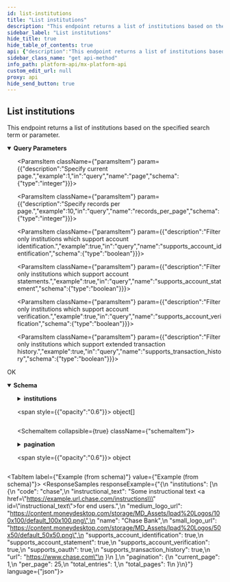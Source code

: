 ```yaml
---
id: list-institutions
title: "List institutions"
description: "This endpoint returns a list of institutions based on the specified search term or parameter."
sidebar_label: "List institutions"
hide_title: true
hide_table_of_contents: true
api: {"description":"This endpoint returns a list of institutions based on the specified search term or parameter.","operationId":"listInstitutions","parameters":[{"description":"This will list only institutions in which the appended string appears.","example":"chase","in":"query","name":"name","schema":{"type":"string"}},{"description":"Specify current page.","example":1,"in":"query","name":"page","schema":{"type":"integer"}},{"description":"Specify records per page.","example":10,"in":"query","name":"records_per_page","schema":{"type":"integer"}},{"description":"Filter only institutions which support account identification.","example":true,"in":"query","name":"supports_account_identification","schema":{"type":"boolean"}},{"description":"Filter only institutions which support account statements.","example":true,"in":"query","name":"supports_account_statement","schema":{"type":"boolean"}},{"description":"Filter only institutions which support account verification.","example":true,"in":"query","name":"supports_account_verification","schema":{"type":"boolean"}},{"description":"Filter only institutions which support extended transaction history.","example":true,"in":"query","name":"supports_transaction_history","schema":{"type":"boolean"}}],"responses":{"200":{"content":{"application/vnd.mx.api.v1+json":{"schema":{"properties":{"institutions":{"items":{"properties":{"code":{"example":"chase","nullable":true,"type":"string"},"instructional_text":{"example":"Some instructional text <a href=\"https://example.url.chase.com/instructions\" id=\"instructional_text\">for end users</a>.","nullable":true,"type":"string"},"medium_logo_url":{"example":"https://content.moneydesktop.com/storage/MD_Assets/Ipad%20Logos/100x100/default_100x100.png","nullable":true,"type":"string"},"name":{"example":"Chase Bank","nullable":true,"type":"string"},"small_logo_url":{"example":"https://content.moneydesktop.com/storage/MD_Assets/Ipad%20Logos/50x50/default_50x50.png","nullable":true,"type":"string"},"supports_account_identification":{"example":true,"nullable":true,"type":"boolean"},"supports_account_statement":{"example":true,"nullable":true,"type":"boolean"},"supports_account_verification":{"example":true,"nullable":true,"type":"boolean"},"supports_oauth":{"example":true,"nullable":true,"type":"boolean"},"supports_transaction_history":{"example":true,"nullable":true,"type":"boolean"},"url":{"example":"https://www.chase.com","nullable":true,"type":"string"}},"type":"object","title":"InstitutionResponse"},"type":"array"},"pagination":{"properties":{"current_page":{"example":1,"type":"integer"},"per_page":{"example":25,"type":"integer"},"total_entries":{"example":1,"type":"integer"},"total_pages":{"example":1,"type":"integer"}},"type":"object","title":"PaginationResponse"}},"type":"object","title":"InstitutionsResponseBody"}}},"description":"OK"}},"tags":["institutions"],"method":"get","path":"/institutions","servers":[{"url":"https://int-api.mx.com"},{"url":"https://api.mx.com"}],"security":[{"basicAuth":[]}],"securitySchemes":{"basicAuth":{"scheme":"basic","type":"http"}},"info":{"contact":{"name":"MX Platform API","url":"https://www.mx.com/products/platform-api"},"description":"The MX Platform API is a powerful, fully-featured API designed to make aggregating and enhancing financial data easy and reliable. It can seamlessly connect your app or website to tens of thousands of financial institutions.","title":"MX Platform API","version":"0.1.0"},"postman":{"name":"List institutions","description":{"content":"This endpoint returns a list of institutions based on the specified search term or parameter.","type":"text/plain"},"url":{"path":["institutions"],"host":["{{baseUrl}}"],"query":[{"disabled":false,"description":{"content":"This will list only institutions in which the appended string appears.","type":"text/plain"},"key":"name","value":""},{"disabled":false,"description":{"content":"Specify current page.","type":"text/plain"},"key":"page","value":""},{"disabled":false,"description":{"content":"Specify records per page.","type":"text/plain"},"key":"records_per_page","value":""},{"disabled":false,"description":{"content":"Filter only institutions which support account identification.","type":"text/plain"},"key":"supports_account_identification","value":""},{"disabled":false,"description":{"content":"Filter only institutions which support account statements.","type":"text/plain"},"key":"supports_account_statement","value":""},{"disabled":false,"description":{"content":"Filter only institutions which support account verification.","type":"text/plain"},"key":"supports_account_verification","value":""},{"disabled":false,"description":{"content":"Filter only institutions which support extended transaction history.","type":"text/plain"},"key":"supports_transaction_history","value":""}],"variable":[]},"header":[{"key":"Accept","value":"application/vnd.mx.api.v1+json"}],"method":"GET"}}
sidebar_class_name: "get api-method"
info_path: platform-api/mx-platform-api
custom_edit_url: null
proxy: api
hide_send_button: true
---
```



## List institutions



This endpoint returns a list of institutions based on the specified search term or parameter.


<details style={{"marginBottom":"1rem"}} data-collapsed={false} open={true}>
<summary style={{}}>
<strong>Query Parameters</strong>
</summary>

<div>
<ul>
<ParamsItem className={"paramsItem"} param={{"description":"This will list only institutions in which the appended string appears.","example":"chase","in":"query","name":"name","schema":{"type":"string"}}}></ParamsItem>

<ParamsItem className={"paramsItem"} param={{"description":"Specify current page.","example":1,"in":"query","name":"page","schema":{"type":"integer"}}}></ParamsItem>

<ParamsItem className={"paramsItem"} param={{"description":"Specify records per page.","example":10,"in":"query","name":"records_per_page","schema":{"type":"integer"}}}></ParamsItem>

<ParamsItem className={"paramsItem"} param={{"description":"Filter only institutions which support account identification.","example":true,"in":"query","name":"supports_account_identification","schema":{"type":"boolean"}}}></ParamsItem>

<ParamsItem className={"paramsItem"} param={{"description":"Filter only institutions which support account statements.","example":true,"in":"query","name":"supports_account_statement","schema":{"type":"boolean"}}}></ParamsItem>

<ParamsItem className={"paramsItem"} param={{"description":"Filter only institutions which support account verification.","example":true,"in":"query","name":"supports_account_verification","schema":{"type":"boolean"}}}></ParamsItem>

<ParamsItem className={"paramsItem"} param={{"description":"Filter only institutions which support extended transaction history.","example":true,"in":"query","name":"supports_transaction_history","schema":{"type":"boolean"}}}></ParamsItem>
</ul>
</div>
</details>

<div>
<ApiTabs>
<TabItem label={"200"} value={"200"}>
<div>

OK

</div>

<div>
<MimeTabs schemaType={"response"}>
<TabItem label={"application/vnd.mx.api.v1+json"} value={"application/vnd.mx.api.v1+json"}>
<SchemaTabs>
<TabItem label={"Schema"} value={"Schema"}>
<details style={{}} data-collapsed={false} open={true}>
<summary style={{"textAlign":"left"}}>
<strong>Schema</strong>
</summary>

<div style={{"textAlign":"left","marginLeft":"1rem"}}></div>

<ul style={{"marginLeft":"1rem"}}>
<SchemaItem collapsible={true} className={"schemaItem"}>
<details style={{}}>
<summary style={{}}>
<strong>institutions</strong>

<span style={{"opacity":"0.6"}}> object[]</span>
</summary>

<div style={{"marginLeft":"1rem"}}>
<li>
<div style={{"fontSize":"var(--ifm-code-font-size)","opacity":"0.6","marginLeft":"-.5rem","paddingBottom":".5rem"}}>Array [</div>
</li>

<SchemaItem collapsible={false} name={"code"} required={false} schemaName={"string"} qualifierMessage={undefined} schema={{"example":"chase","nullable":true,"type":"string"}}></SchemaItem>

<SchemaItem collapsible={false} name={"instructional_text"} required={false} schemaName={"string"} qualifierMessage={undefined} schema={{"example":"Some instructional text <a href=\"https://example.url.chase.com/instructions\" id=\"instructional_text\">for end users</a>.","nullable":true,"type":"string"}}></SchemaItem>

<SchemaItem collapsible={false} name={"medium_logo_url"} required={false} schemaName={"string"} qualifierMessage={undefined} schema={{"example":"https://content.moneydesktop.com/storage/MD_Assets/Ipad%20Logos/100x100/default_100x100.png","nullable":true,"type":"string"}}></SchemaItem>

<SchemaItem collapsible={false} name={"name"} required={false} schemaName={"string"} qualifierMessage={undefined} schema={{"example":"Chase Bank","nullable":true,"type":"string"}}></SchemaItem>

<SchemaItem collapsible={false} name={"small_logo_url"} required={false} schemaName={"string"} qualifierMessage={undefined} schema={{"example":"https://content.moneydesktop.com/storage/MD_Assets/Ipad%20Logos/50x50/default_50x50.png","nullable":true,"type":"string"}}></SchemaItem>

<SchemaItem collapsible={false} name={"supports_account_identification"} required={false} schemaName={"boolean"} qualifierMessage={undefined} schema={{"example":true,"nullable":true,"type":"boolean"}}></SchemaItem>

<SchemaItem collapsible={false} name={"supports_account_statement"} required={false} schemaName={"boolean"} qualifierMessage={undefined} schema={{"example":true,"nullable":true,"type":"boolean"}}></SchemaItem>

<SchemaItem collapsible={false} name={"supports_account_verification"} required={false} schemaName={"boolean"} qualifierMessage={undefined} schema={{"example":true,"nullable":true,"type":"boolean"}}></SchemaItem>

<SchemaItem collapsible={false} name={"supports_oauth"} required={false} schemaName={"boolean"} qualifierMessage={undefined} schema={{"example":true,"nullable":true,"type":"boolean"}}></SchemaItem>

<SchemaItem collapsible={false} name={"supports_transaction_history"} required={false} schemaName={"boolean"} qualifierMessage={undefined} schema={{"example":true,"nullable":true,"type":"boolean"}}></SchemaItem>

<SchemaItem collapsible={false} name={"url"} required={false} schemaName={"string"} qualifierMessage={undefined} schema={{"example":"https://www.chase.com","nullable":true,"type":"string"}}></SchemaItem>

<li>
<div style={{"fontSize":"var(--ifm-code-font-size)","opacity":"0.6","marginLeft":"-.5rem"}}>]</div>
</li>
</div>
</details>
</SchemaItem>

<SchemaItem collapsible={true} className={"schemaItem"}>
<details style={{}}>
<summary style={{}}>
<strong>pagination</strong>

<span style={{"opacity":"0.6"}}> object</span>
</summary>

<div style={{"marginLeft":"1rem"}}>
<SchemaItem collapsible={false} name={"current_page"} required={false} schemaName={"integer"} qualifierMessage={undefined} schema={{"example":1,"type":"integer"}}></SchemaItem>

<SchemaItem collapsible={false} name={"per_page"} required={false} schemaName={"integer"} qualifierMessage={undefined} schema={{"example":25,"type":"integer"}}></SchemaItem>

<SchemaItem collapsible={false} name={"total_entries"} required={false} schemaName={"integer"} qualifierMessage={undefined} schema={{"example":1,"type":"integer"}}></SchemaItem>

<SchemaItem collapsible={false} name={"total_pages"} required={false} schemaName={"integer"} qualifierMessage={undefined} schema={{"example":1,"type":"integer"}}></SchemaItem>
</div>
</details>
</SchemaItem>
</ul>
</details>
</TabItem>

<TabItem label={"Example (from schema)"} value={"Example (from schema)"}>
<ResponseSamples responseExample={"{\n  \"institutions\": [\n    {\n      \"code\": \"chase\",\n      \"instructional_text\": \"Some instructional text <a href=\\\"https://example.url.chase.com/instructions\\\" id=\\\"instructional_text\\\">for end users</a>.\",\n      \"medium_logo_url\": \"https://content.moneydesktop.com/storage/MD_Assets/Ipad%20Logos/100x100/default_100x100.png\",\n      \"name\": \"Chase Bank\",\n      \"small_logo_url\": \"https://content.moneydesktop.com/storage/MD_Assets/Ipad%20Logos/50x50/default_50x50.png\",\n      \"supports_account_identification\": true,\n      \"supports_account_statement\": true,\n      \"supports_account_verification\": true,\n      \"supports_oauth\": true,\n      \"supports_transaction_history\": true,\n      \"url\": \"https://www.chase.com\"\n    }\n  ],\n  \"pagination\": {\n    \"current_page\": 1,\n    \"per_page\": 25,\n    \"total_entries\": 1,\n    \"total_pages\": 1\n  }\n}"} language={"json"}></ResponseSamples>
</TabItem>
</SchemaTabs>
</TabItem>
</MimeTabs>
</div>
</TabItem>
</ApiTabs>
</div>

      